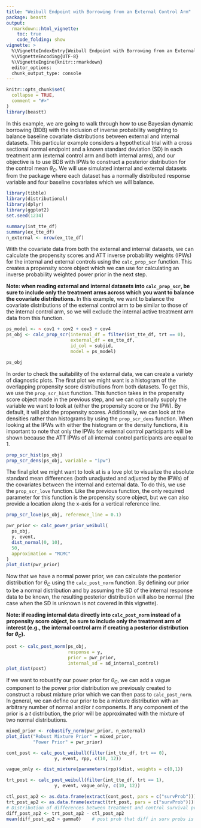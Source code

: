 ```yaml
---
title: "Weibull Endpoint with Borrowing from an External Control Arm"
package: beastt
output: 
  rmarkdown::html_vignette:
    toc: true
    code_folding: show
vignette: >
  %\VignetteIndexEntry{Weibull Endpoint with Borrowing from an External Control Arm}
  %\VignetteEncoding{UTF-8}
  %\VignetteEngine{knitr::rmarkdown}
  editor_options:
  chunk_output_type: console
---
```



```r
knitr::opts_chunk$set(
  collapse = TRUE,
  comment = "#>"
)
library(beastt)
```

In this example, we are going to walk through how to use Bayesian dynamic borrowing (BDB) with the inclusion of inverse probability weighting to balance baseline covariate distributions between external and internal datasets. This particular example considers a hypothetical trial with a cross sectional normal endpoint and a known standard deviation (SD) in each treatment arm (external control arm and both internal arms), and our objective is to use BDB with IPWs to construct a posterior distribution for the control mean $\theta_C$. We will use simulated internal and external datasets from the package where each dataset has a normally distributed response variable and four baseline covariates which we will balance.


```r
library(tibble)
library(distributional)
library(dplyr)
library(ggplot2)
set.seed(1234)

summary(int_tte_df)
summary(ex_tte_df)
n_external <- nrow(ex_tte_df)
```

With the covariate data from both the external and internal datasets, we can calculate the propensity scores and ATT inverse probability weights (IPWs) for the internal and external controls using the `calc_prop_scr` function. This creates a propensity score object which we can use for calculating an inverse probability weighted power prior in the next step.

**Note: when reading external and internal datasets into `calc_prop_scr`, be sure to include only the treatment arms across which you want to balance the covariate distributions.** In this example, we want to balance the covariate distributions of the external control arm to be similar to those of the internal control arm, so we will exclude the internal active treatment arm data from this function.

```r
ps_model <- ~ cov1 + cov2 + cov3 + cov4
ps_obj <- calc_prop_scr(internal_df = filter(int_tte_df, trt == 0), 
                        external_df = ex_tte_df, 
                        id_col = subjid,
                        model = ps_model)

ps_obj
```

In order to check the suitability of the external data, we can create a variety of diagnostic plots. The first plot we might want is a histogram of the overlapping propensity score distributions from both datasets. To get this, we use the `prop_scr_hist` function. This function takes in the propensity score object made in the previous step, and we can optionally supply the variable we want to look at (either the propensity score or the IPW). By default, it will plot the propensity scores. Additionally, we can look at the densities rather than histograms by using the `prop_scr_dens` function. When looking at the IPWs with either the histogram or the density functions, it is important to note that only the IPWs for external control participants will be shown because the ATT IPWs of all internal control participants are equal to 1.

```r
prop_scr_hist(ps_obj)
prop_scr_dens(ps_obj, variable = "ipw")
```

The final plot we might want to look at is a love plot to visualize the absolute standard mean differences (both unadjusted and adjusted by the IPWs) of the covariates between the internal and external data. To do this, we use the `prop_scr_love` function. Like the previous function, the only required parameter for this function is the propensity score object, but we can also provide a location along the x-axis for a vertical reference line.

```r
prop_scr_love(ps_obj, reference_line = 0.1)
```




```r
pwr_prior <- calc_power_prior_weibull(
  ps_obj,
  y, event, 
  dist_normal(0, 10),
  50,
  approximation = "MCMC"
)
plot_dist(pwr_prior)
```

Now that we have a normal power prior, we can calculate the posterior distribution for $\theta_C$ using the `calc_post_norm` function. By defining our prior to be a normal distribution and by assuming the SD of the internal response data to be known, the resulting posterior distribution will also be normal (the case when the SD is unknown is not covered in this vignette).

**Note: if reading internal data directly into `calc_post_norm` instead of a propensity score object, be sure to include only the treatment arm of interest (e.g., the internal control arm if creating a posterior distribution for $\theta_C$).**

```r
post <- calc_post_norm(ps_obj,
                       response = y, 
                       prior = pwr_prior,
                       internal_sd = sd_internal_control)
plot_dist(post)
```

If we want to robustify our power prior for $\theta_C$, we can add a vague component to the power prior distribution we previously created to construct a robust mixture prior which we can then pass to `calc_post_norm`. In general, we can define our prior to be a mixture distribution with an arbitrary number of normal and/or $t$ components. If any component of the prior is a $t$ distribution, the prior will be approximated with the mixture of two normal distributions.

```r
mixed_prior <- robustify_norm(pwr_prior, n_external)
plot_dist("Robust Mixture Prior" = mixed_prior,
          "Power Prior" = pwr_prior)
```



```r
cont_post <- calc_post_weibull(filter(int_tte_df, trt == 0),
                  y, event, rpp, c(10, 12))

vague_only <- dist_mixture(parameters(rpp)$dist, weights = c(0,1))

trt_post <- calc_post_weibull(filter(int_tte_df, trt == 1),
                  y, event, vague_only, c(10, 12))
```


```r
ctl_post_ap2 <- as.data.frame(extract(cont_post, pars = c("survProb")))[,1]
trt_post_ap2 <- as.data.frame(extract(trt_post, pars = c("survProb")))[,1]
# Distribution of differences between treatment and control survival probabilities at prespecified time
diff_post_ap2 <- trt_post_ap2 - ctl_post_ap2
mean(diff_post_ap2 > gamma0)    # post prob that diff in surv probs is greater than gamma0
```


